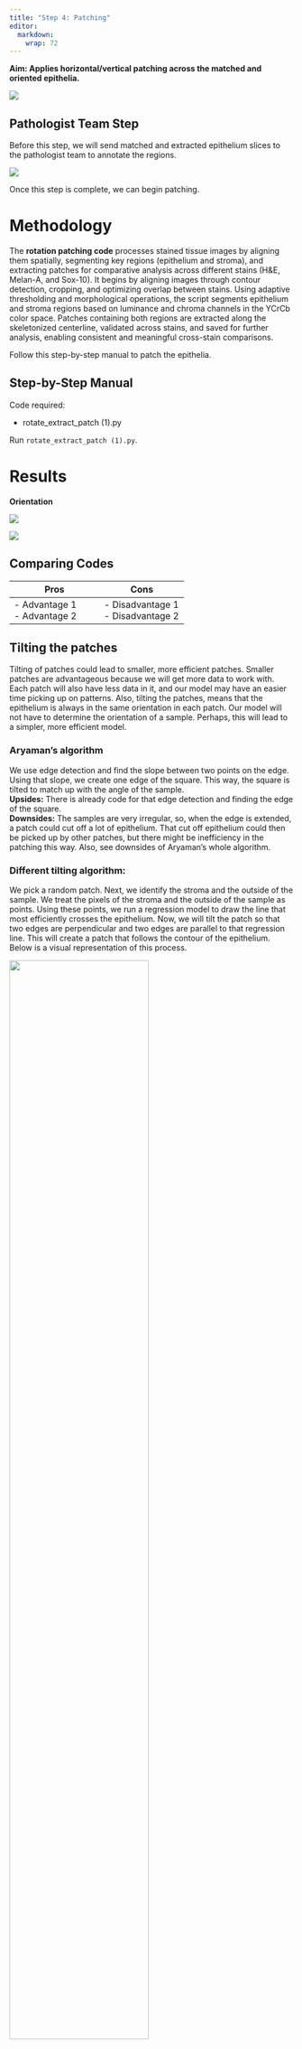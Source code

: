 ```yaml
---
title: "Step 4: Patching"
editor: 
  markdown: 
    wrap: 72
--- 
```



**Aim: Applies horizontal/vertical patching across the matched and
oriented epithelia.**

![](images/Step4.png){fig-align="center"}

## Pathologist Team Step

Before this step, we will send matched and extracted epithelium slices
to the pathologist team to annotate the regions.

![](images/Annotations.png){fig-align="center"}

Once this step is complete, we can begin patching.

# Methodology


The **rotation patching code** processes stained tissue images by aligning them spatially, segmenting key regions (epithelium and stroma), and extracting patches for comparative analysis across different stains (H&E, Melan-A, and Sox-10). It begins by aligning images through contour detection, cropping, and optimizing overlap between stains. Using adaptive thresholding and morphological operations, the script segments epithelium and stroma regions based on luminance and chroma channels in the YCrCb color space. Patches containing both regions are extracted along the skeletonized centerline, validated across stains, and saved for further analysis, enabling consistent and meaningful cross-stain comparisons.


Follow this step-by-step manual to patch the epithelia.

:::{.callout-note collapse=true}

## Step-by-Step Manual

Code required:

- rotate_extract_patch (1).py

Run `rotate_extract_patch (1).py`.

:::

# Results

**Orientation**

![](images/Orient.png){fig-align="center"}

![](images/Step4.png){fig-align="center"}

## Comparing Codes

| Pros              | Cons              |
|--------------------|-------------------|
| - Advantage 1<br>- Advantage 2 | - Disadvantage 1<br>- Disadvantage 2 |


## Tilting the patches

Tilting of patches could lead to smaller, more efficient patches. Smaller patches are advantageous because we will get more data to work with. Each patch will also have less data in it, and our model may have an easier time picking up on patterns. Also, tilting the patches, means that the epithelium is always in the same orientation in each patch. Our model will not have to determine the orientation of a sample. Perhaps, this will lead to a simpler, more efficient model. 

### Aryaman’s algorithm

We use edge detection and find the slope between two points on the edge. Using that slope, we create one edge of the square. This way, the square is tilted to match up with the angle of the sample. \n
<br>
**Upsides:** There is already code for that edge detection and finding the edge of the square. \n
<br>
**Downsides:** The samples are very irregular, so, when the edge is extended, a patch could cut off a lot of epithelium. That cut off epithelium could then be picked up by other patches, but there might be inefficiency in the patching this way. Also, see downsides of Aryaman’s whole algorithm. 

### Different tilting algorithm: 

We pick a random patch. Next, we identify the stroma and the outside of the sample. We treat the pixels of the stroma and the outside of the sample as points. Using these points, we run a regression model to draw the line that most efficiently crosses the epithelium. Now, we will tilt the patch so that two edges are perpendicular and two edges are parallel to that regression line. This will create a patch that follows the contour of the epithelium. Below is a visual representation of this process.

![](images/regression_tilt.png){fig-align="center" width=70%}

**Upsides:** this method is not very computationally expensive, especially with the epithelium mask that we have for each sample already. \n
<br>
**Downsides:** When tilting an existing patch, we cannot ensure that the patch still includes the entire epithelium unless we also resize the patch. \n
<br>
**Note:** This separates the tilting from the patching process. While this is not necessarily a negative, we don’t know which patching algorithm works best with this method yet. It adds another step to the process.






